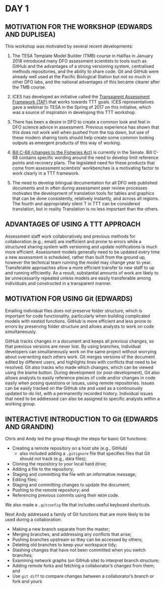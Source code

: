 # DAY 1

## MOTIVATION FOR THE WORKSHOP (EDWARDS AND DUPLISEA)

This workshop was motivated by several recent developments:

(1) The TESA Template Model Builder (TMB) course in Halifax in January 2018 introduced many DFO assessment scientists to tools such as GitHub and the advantages of a strong versioning system, centralised methods repositories, and the ability to share code.
Git and GitHub were already well used at the Pacific Biological Station but not so much in other DFO labs, and the national advantages of this became clearer after the TMB course.

(2) ICES has developed an initiative called the [Transparent Assessment Framework (TAF)](https://github.com/ices-taf) that works towards TTT goals.
ICES representatives gave a webinar to TESA in the Spring of 2017 on this initiative, which was a source of inspiration in developing this TTT workshop.

(3) There has been a desire in DFO to create a common look and feel in DFO science advice in assessment.
Previous experience has shown that this does not work well when pushed from the top down, but use of these modern sharing tools should help create some common looking outputs as emergent products of this way of working.

(4) [Bill C-68 (changes to the Fisheries Act)](http://www.parl.ca/DocumentViewer/en/42-1/bill/C-68/third-reading) is currently in the Senate.
Bill C-68 contains specific wording around the need to develop limit reference points and recovery plans.
The legislated need for these products that come from assessment scientists' workbenches is a motivating factor to work clearly in a TTT framework.

(5) The need to develop bilingual documentation for all DFO web published documents and in often during assessment peer review processes motivates the development of translation tools for tables and graphics that can be done consistently, relatively instantly, and across all regions.
The fourth and appropriately silent T in TTT can be considered translation, but in reality Translation is no less important than the others.

## ADVANTAGES OF USING A TTT APPROACH

Assessment staff work collaboratively and previous methods for collaboration (e.g., email) are inefficient and prone to errors while a structured sharing system with versioning and update notifications is much more efficient.
Assessment models generally need to be updated every time a new assessment is scheduled, rather than built from the ground up, however the technical team running the model may change year to year. Transferable approaches allow a more efficient transfer to new staff to up and running efficiently.
As a result, substantial amounts of work are likely to be unnecessarily repeated unless models are easily transferable among individuals and constructed in a transparent manner.

## MOTIVATION FOR USING Git (EDWARDS)

Emailing individual files does not preserve folder structure, which is important for code functionality, particularly when building complicated models with nested functions.
GitHub is more efficient and less prone to errors by preserving folder structure and allows analysts to work on code simultaneously.

GitHub tracks changes in a document and keeps all previous changes, so that previous versions are never lost.
By using branches, individual developers can simultaneously work on the same project without worrying about overwriting each others work.
Git merges versions of the document edited by different users, and highlights lines with conflicts that need to be resolved.
Git also tracks who made which changes, which can be viewed using the blame button.
During development (or post-development), Git also allows analysts to easily reference pieces of code and/or changes in code easily when posing questions or issues, using remote repositories.
Issues can be easily tracked on the GitHub site and used as a continuously updated to-do list, with a permanently recorded history.
Individual issues that need to be addressed can also be assigned to specific analysts within a working group.


## INTERACTIVE INTRODUCTION TO Git (EDWARDS AND GRANDIN)

Chris and Andy led the group though the steps for basic Git functions:

- Creating a remote repository on a host site (e.g., GitHub)
  - also included adding a `.gitignore` file that specifies files that Git should not track (e.g., data files);
- Cloning the repository to your local hard drive;
- Adding a file to the repository;
- Staging and committing the file with an informative message;
- Editing files;
- Staging and committing changes to update the document;
- Pushing to the remote repository; and
- Referencing previous commits using their `HASH` code.

We also made a `.gitconfig` file that includes useful keyboard shortcuts.

Next Andy addressed a family of Git functions that are more likely to be used during a collaboration:

- Making a new branch separate from the master;
- Merging branches, and addressing any conflicts that arise;
- Pushing branches upstream so they can be accessed by others;
- Deleting old branches to keep your workspace tidy;
- Stashing changes that have not been committed when you switch branches;
- Examining network graphs (on GitHub site) to interpret branch structure;
- Adding remote forks and fetching a collaborator's changes from them; and
- Use `git diff` to compare changes between a collaborator's branch or fork and yours
